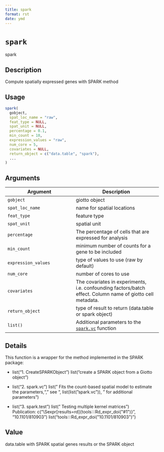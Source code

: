 ```yaml
--- 
title: spark 
format: rst 
date: ymd 
--- 
```

# `spark`

spark


## Description

Compute spatially expressed genes with SPARK method


## Usage

```r
spark(
  gobject,
  spat_loc_name = "raw",
  feat_type = NULL,
  spat_unit = NULL,
  percentage = 0.1,
  min_count = 10,
  expression_values = "raw",
  num_core = 5,
  covariates = NULL,
  return_object = c("data.table", "spark"),
  ...
)
```


## Arguments

Argument      |Description
------------- |----------------
`gobject`     |     giotto object
`spat_loc_name`     |     name for spatial locations
`feat_type`     |     feature type
`spat_unit`     |     spatial unit
`percentage`     |     The percentage of cells that are expressed for analysis
`min_count`     |     minimum number of counts for a gene to be included
`expression_values`     |     type of values to use (raw by default)
`num_core`     |     number of cores to use
`covariates`     |     The covariates in experiments, i.e. confounding factors/batch effect. Column name of giotto cell metadata.
`return_object`     |     type of result to return (data.table or spark object)
`list()`     |     Additional parameters to the [`spark.vc`](#spark.vc) function


## Details

This function is a wrapper for the method implemented in the SPARK package:
   

*  list("1. CreateSPARKObject ") list("create a SPARK object from a Giotto object")   

*  list("2. spark.vc ") list(" Fits the count-based spatial model to estimate the parameters,\n", " see ", list(list("spark.vc")), " for additional parameters")   

*  list("3. spark.test ") list(" Testing multiple kernel matrices")  
 Publication: c("\\Sexpr[results=rd]{tools:::Rd_expr_doi(\"#1\")}", "10.1101/810903") list("tools:::Rd_expr_doi(\"10.1101/810903\")")


## Value

data.table with SPARK spatial genes results or the SPARK object


